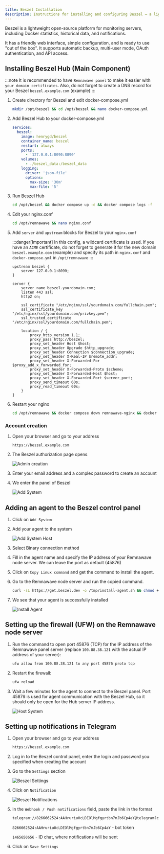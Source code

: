```yaml
---
title: Beszel Installation
description: Instructions for installing and configuring Beszel — a lightweight open-source platform for monitoring servers, including Docker statistics, historical data, and notifications.
---
```


Beszel is a lightweight open-source platform for monitoring servers, including Docker statistics, historical data, and notifications.

It has a friendly web interface, simple configuration, and is ready to use "out of the box". It supports automatic backup, multi-user mode, OAuth authentication, and API access.

## Installing Beszel Hub (Main Component)

:::note
It is recommended to have `Remnawave panel` to make it easier with `your domain certificates`.
Also, do not forget to create a DNS record for your Beszel `beszel.example.com` (example)
:::

<Steps>

1. Create directory for Beszel and edit docker-compose.yml

    ```bash
    mkdir /opt/beszel && cd /opt/beszel && nano docker-compose.yml
    ```

2. Add Beszel Hub to your docker-compose.yml

    ```yaml title="docker-compose.yml"
    services:
      beszel:
        image: henrygd/beszel
        container_name: beszel
        restart: always
        ports:
          - '127.0.0.1:8090:8090'
        volumes:
          - ./beszel_data:/beszel_data
        logging:
          driver: 'json-file'
          options:
            max-size: '30m'
            max-file: '5'
    ```

3. Run Beszel Hub

    ```bash
    cd /opt/beszel && docker compose up -d && docker compose logs -f
    ```

4. Edit your nginx.conf

    ```bash
    cd /opt/remnawave && nano nginx.conf
    ```

5. Add `server` and `upstream` blocks for Beszel to your `nginx.conf`

    :::danger[Important]
    In this config, a wildcard certificate is used. If you have an `ACME` certificate, do not forget to generate it for the new domain `beszel.example.com` (example) and specify its path in `nginx.conf` and `docker-compose.yml` in `/opt/remnawave`
    ::: 

    ```nginx title="nginx.conf" "yourdomain.com"
    upstream beszel {
        server 127.0.0.1:8090;
    }

    server {
        server_name beszel.yourdomain.com;
        listen 443 ssl;
        http2 on;

        ssl_certificate "/etc/nginx/ssl/yourdomain.com/fullchain.pem";
        ssl_certificate_key "/etc/nginx/ssl/yourdomain.com/privkey.pem";
        ssl_trusted_certificate "/etc/nginx/ssl/yourdomain.com/fullchain.pem";

        location / {
            proxy_http_version 1.1;
            proxy_pass http://beszel;
            proxy_set_header Host $host;
            proxy_set_header Upgrade $http_upgrade;
            proxy_set_header Connection $connection_upgrade;
            proxy_set_header X-Real-IP $remote_addr;
            proxy_set_header X-Forwarded-For $proxy_add_x_forwarded_for;
            proxy_set_header X-Forwarded-Proto $scheme;
            proxy_set_header X-Forwarded-Host $host;
            proxy_set_header X-Forwarded-Port $server_port;
            proxy_send_timeout 60s;
            proxy_read_timeout 60s;
        }
    }
    ```

6. Restart your nginx

    ```bash
    cd /opt/remnawave && docker compose down remnawave-nginx && docker compose up -d remnawave-nginx && docker compose logs -f remnawave-nginx
    ```

</Steps>


### Account creation

<Steps>

1. Open your browser and go to your address
    ```
    https://beszel.example.com
    ```

2. The Beszel authorization page opens

    ![Admin creation](https://raw.githubusercontent.com/eGamesAPI/remnawave-reverse-proxy/refs/heads/main/docs/src/assets/ru/beszel/admin_creation_beszel.png)

3. Enter your email address and a complex password to create an account

4. We enter the panel of Beszel

    ![Add System](https://raw.githubusercontent.com/eGamesAPI/remnawave-reverse-proxy/refs/heads/main/docs/src/assets/ru/beszel/add_system_beszel.png)

</Steps>

## Adding an agent to the Beszel control panel

<Steps>

1. Click on `Add System`

2. Add your agent to the system

    ![Add System Host](https://raw.githubusercontent.com/eGamesAPI/remnawave-reverse-proxy/refs/heads/main/docs/src/assets/ru/beszel/add_system_host_beszel.png)

3. Select Binary connection method

4. Fill in the agent name and specify the IP address of your Remnawave node server. We can leave the port as default (45876)

5. Click on `Copy Linux command` and get the command to install the agent.

6. Go to the Remnawave node server and run the copied command.

    ```bash
    curl -sL https://get.beszel.dev -o /tmp/install-agent.sh && chmod +x /tmp/install-agent.sh && /tmp/install-agent.sh -p 45876 -k "ssh-ed25519 AAAAC3NzaC1lZDI1NTE5AAAAIPW2NUPqCB4pq8oOgEFB9Luqe6oWjEy4bkQV3qcXo3qt" -t "8c9e7262-ced0-4162-bc49-4c985162c22f" -url "https://beszel.example.com"
    ```

7. We see that your agent is successfully installed

    ![Install Agent](https://raw.githubusercontent.com/eGamesAPI/remnawave-reverse-proxy/refs/heads/main/docs/src/assets/ru/beszel/install_agent_beszel.png)

</Steps>

## Setting up the firewall (UFW) on the Remnawave node server

<Steps>

1. Run the command to open port 45876 (TCP) for the IP address of the Remnawave panel server (replace `100.88.38.121` with the actual IP address of your server):

    ```bash
    ufw allow from 100.88.38.121 to any port 45876 proto tcp
    ```

2. Restart the firewall:

    ```bash
    ufw reload
    ```

3. Wait a few minutes for the agent to connect to the Beszel panel. Port 45876 is used for agent communication with the Beszel Hub, so it should only be open for the Hub server IP address.

    ![Host System](https://raw.githubusercontent.com/eGamesAPI/remnawave-reverse-proxy/refs/heads/main/docs/src/assets/ru/beszel/host_system_beszel.png)

</Steps>

## Setting up notifications in Telegram

<Steps>

1. Open your browser and go to your address 

    ```bash
    https://beszel.example.com
    ```

2. Log in to the Beszel control panel, enter the login and password you specified when creating the account

3. Go to the `Settings` section 

    ![Beszel Settings](https://raw.githubusercontent.com/eGamesAPI/remnawave-reverse-proxy/refs/heads/main/docs/src/assets/en/beszel/beszel_settings.png)

4. Click on `Notification`

    ![Beszel Notifications](https://raw.githubusercontent.com/eGamesAPI/remnawave-reverse-proxy/refs/heads/main/docs/src/assets/en/beszel/beszel_notifications.png)

5. In the `Webhook / Push notifications` field, paste the link in the format

    ```bash title="Webhook / Push notifications" "8266662524:AAHruriu0cLDEOlMgfgyrtbn7mJb6Cp4aY" "1465650656"
    telegram://8266662524:AAHruriu0cLDEOlMgfgyrtbn7mJb6Cp4aY@telegram?chats=1465650656
    ```
    `8266662524:AAHruriu0cLDEOlMgfgyrtbn7mJb6Cp4aY` - bot token
    
    `1465650656` - ID chat, where notifications will be sent

6. Click on `Save Settings`

</Steps>
